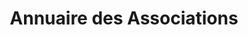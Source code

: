 ---
layout: ../../../layouts/AssoSort.astro
title: "Annuaire des Associations"
typeFilter: cursus
affiliationFilter: polytech
---